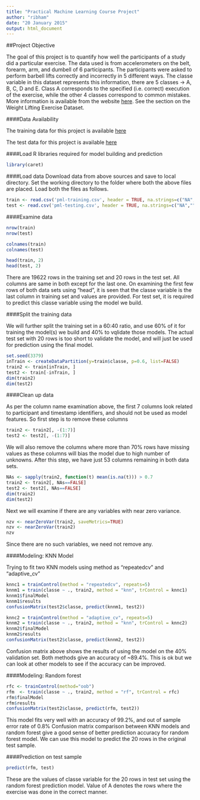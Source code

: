 ```yaml
---
title: "Practical Machine Learning Course Project"
author: "ribham"
date: "20 January 2015"
output: html_document
---
```


##Project Objective

The goal of this project is to quantify how well the participants of a study did a particular exercise. The data used is from accelerometers on the belt, forearm, arm, and dumbell of 6 participants. The participants were asked to perform barbell lifts correctly and incorrectly in 5 different ways. The classe variable in this dataset represents this information, there are 5 classes -> A, B, C, D and E. Class A corresponds to the specified (i.e. correct) execution of the exercise, while the other 4 classes correspond to common mistakes.
More information is available from the website [here](http://groupware.les.inf.puc-rio.br/har). See the section on the Weight Lifting Exercise Dataset.

####Data Availability

The training data for this project is available [here](https://d396qusza40orc.cloudfront.net/predmachlearn/pml-training.csv)

The test data for this project is available [here](https://d396qusza40orc.cloudfront.net/predmachlearn/pml-testing.csv)

####Load R libraries required for model building and prediction

```r
library(caret)
```

####Load data
Download data from above sources and save to local directory. Set the working directory to the folder where both the above files are placed. Load both the files as follows. 

```r
train <- read.csv('pml-training.csv', header = TRUE, na.strings=c("NA",""))
test <- read.csv('pml-testing.csv', header = TRUE, na.strings=c("NA",""))
```

####Examine data

```r
nrow(train)
nrow(test)

colnames(train)
colnames(test)

head(train, 2)
head(test, 2)
```

There are 19622 rows in the training set and 20 rows in the test set. All columns are same in both except for the last one. On examining the first few rows of both data sets using "head", it is seen that the classe variable is the last column in training set and values are provided. For test set, it is required to predict this classe variable using the model we build. 

####Split the training data

We will further split the training set in a 60:40 ratio, and use 60% of it for training the model(s) we build and 40% to vqlidate those models. The actual test set with 20 rows is too short to validate the model, and will just be used for prediction using the final model. 

```r
set.seed(3379)
inTrain <- createDataPartition(y=train$classe, p=0.6, list=FALSE)
train2 <- train[inTrain, ]
test2 <- train[-inTrain, ]
dim(train2)
dim(test2)
```

####Clean up data

As per the column name examination above, the first 7 columns look related to participant and timestamp identifiers, and should not be used as model features. So first step is to remove these columns

```r
train2 <- train2[, -(1:7)]
test2 <- test2[, -(1:7)]
```

We will also remove the columns where more than 70% rows have missing values as these columns will bias the model due to high number of unknowns. After this step, we have just 53 columns remaining in both data sets. 

```r
NAs <- sapply(train2, function(t) mean(is.na(t))) > 0.7
train2 <- train2[, NAs==FALSE]
test2 <- test2[, NAs==FALSE]
dim(train2)
dim(test2)
```

Next we will examine if there are any variables with near zero variance.

```r
nzv <- nearZeroVar(train2, saveMetrics=TRUE)
nzv <- nearZeroVar(train2)
nzv
```

Since there are no such variables, we need not remove any.

####Modeling: KNN Model

Trying to fit two KNN models using method as "repeatedcv" and "adaptive_cv"

```r
knnc1 = trainControl(method = "repeatedcv", repeats=5)
knnm1 = train(classe ~ ., train2, method = "knn", trControl = knnc1)
knnm1$finalModel
knnm1$results
confusionMatrix(test2$classe, predict(knnm1, test2))

knnc2 = trainControl(method = "adaptive_cv", repeats=5)
knnm2 = train(classe ~ ., train2, method = "knn", trControl = knnc2)
knnm2$finalModel
knnm2$results
confusionMatrix(test2$classe, predict(knnm2, test2))
```

Confusion matrix above shows the results of using the model on the 40% validation set. 
Both methods give an accuracy of ~89.4%. This is ok but we can look at other models to see if the accuracy can be improved. 

####Modeling: Random forest

```r
rfc <- trainControl(method="oob")
rfm  <- train(classe ~ ., train2, method = "rf", trControl = rfc)
rfm$finalModel
rfm$results
confusionMatrix(test2$classe, predict(rfm, test2))
```

This model fits very well with an accuracy of 99.2%, and out of sample error rate of 0.8%
Confusion matrix comparison between KNN models and random forest give a good sense of better prediction accuracy for random forest model. We can use this model to predict the 20 rows in the original test sample. 

####Prediction on test sample

```r
predict(rfm, test)
```

These are the values of classe variable for the 20 rows in test set using the random forest prediction model. Value of A denotes the rows where the exercise was done in the correct manner. 

